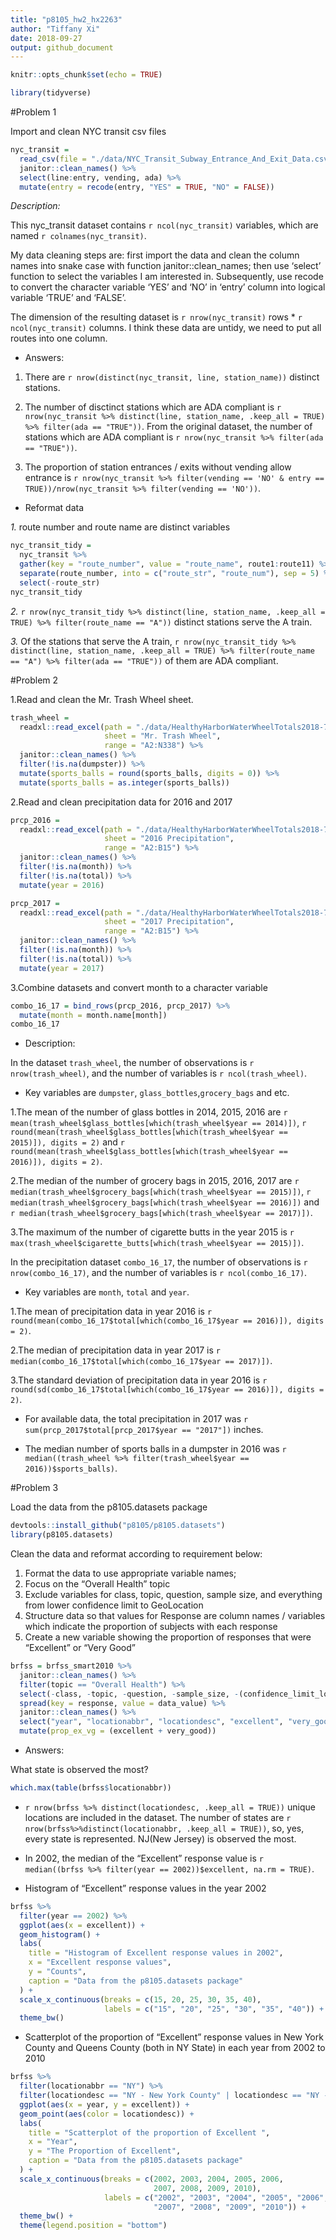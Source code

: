 ```yaml
---
title: "p8105_hw2_hx2263"
author: "Tiffany Xi"
date: 2018-09-27
output: github_document
---
```


```r
knitr::opts_chunk$set(echo = TRUE)

library(tidyverse)
```

#Problem 1

Import and clean NYC transit csv files

```r
nyc_transit = 
  read_csv(file = "./data/NYC_Transit_Subway_Entrance_And_Exit_Data.csv") %>% 
  janitor::clean_names() %>% 
  select(line:entry, vending, ada) %>% 
  mutate(entry = recode(entry, "YES" = TRUE, "NO" = FALSE))
```

*Description:*

This nyc_transit dataset contains `r ncol(nyc_transit)` variables, which are named `r colnames(nyc_transit)`. 

My data cleaning steps are: first import the data and clean the column names into snake case with function janitor::clean_names; then use 'select' function to select the variables I am interested in. Subsequently, use recode to convert the character variable 'YES' and 'NO' in 'entry' column into logical variable 'TRUE' and 'FALSE'.

The dimension of the resulting dataset is `r nrow(nyc_transit)` rows * `r ncol(nyc_transit)` columns. I think these data are untidy, we need to put all routes into one column.

* Answers:

1. There are `r nrow(distinct(nyc_transit, line, station_name))` distinct stations.

2. The number of disctinct stations which are ADA compliant is `r nrow(nyc_transit %>% distinct(line, station_name, .keep_all = TRUE) %>% filter(ada == "TRUE"))`. From the original dataset, the number of stations which are ADA compliant is `r nrow(nyc_transit %>% filter(ada == "TRUE"))`.
 
3. The proportion of station entrances / exits without vending allow entrance is `r nrow(nyc_transit %>% filter(vending == 'NO' & entry == TRUE))/nrow(nyc_transit %>% filter(vending == 'NO'))`.

* Reformat data

*1.* route number and route name are distinct variables
```r
nyc_transit_tidy = 
  nyc_transit %>% 
  gather(key = "route_number", value = "route_name", route1:route11) %>% 
  separate(route_number, into = c("route_str", "route_num"), sep = 5) %>% 
  select(-route_str)
nyc_transit_tidy
```

*2.* `r nrow(nyc_transit_tidy %>% distinct(line, station_name, .keep_all = TRUE) %>% filter(route_name == "A"))` distinct stations serve the A train.

*3.* Of the stations that serve the A train, `r nrow(nyc_transit_tidy %>% distinct(line, station_name, .keep_all = TRUE) %>% filter(route_name == "A") %>% filter(ada == "TRUE"))` of them are ADA compliant.


#Problem 2

1.Read and clean the Mr. Trash Wheel sheet.

```r
trash_wheel = 
  readxl::read_excel(path = "./data/HealthyHarborWaterWheelTotals2018-7-28.xlsx", 
                     sheet = "Mr. Trash Wheel", 
                     range = "A2:N338") %>%
  janitor::clean_names() %>% 
  filter(!is.na(dumpster)) %>% 
  mutate(sports_balls = round(sports_balls, digits = 0)) %>% 
  mutate(sports_balls = as.integer(sports_balls))
```
  
2.Read and clean precipitation data for 2016 and 2017

```r
prcp_2016 = 
  readxl::read_excel(path = "./data/HealthyHarborWaterWheelTotals2018-7-28.xlsx",
                     sheet = "2016 Precipitation", 
                     range = "A2:B15") %>% 
  janitor::clean_names() %>% 
  filter(!is.na(month)) %>% 
  filter(!is.na(total)) %>% 
  mutate(year = 2016) 

prcp_2017 = 
  readxl::read_excel(path = "./data/HealthyHarborWaterWheelTotals2018-7-28.xlsx",
                     sheet = "2017 Precipitation", 
                     range = "A2:B15") %>% 
  janitor::clean_names() %>% 
  filter(!is.na(month)) %>% 
  filter(!is.na(total)) %>% 
  mutate(year = 2017) 
```

3.Combine datasets and convert month to a character variable

```r
combo_16_17 = bind_rows(prcp_2016, prcp_2017) %>% 
  mutate(month = month.name[month])
combo_16_17
```

* Description:

In the dataset `trash_wheel`, the number of observations is `r nrow(trash_wheel)`, and the number of variables is `r ncol(trash_wheel)`.

* Key variables are `dumpster`, `glass_bottles`,`grocery_bags` and etc.

1.The mean of the number of glass bottles in 2014, 2015, 2016 are `r mean(trash_wheel$glass_bottles[which(trash_wheel$year == 2014)])`, `r round(mean(trash_wheel$glass_bottles[which(trash_wheel$year == 2015)]), digits = 2)` and `r round(mean(trash_wheel$glass_bottles[which(trash_wheel$year == 2016)]), digits = 2)`.

2.The median of the number of grocery bags in 2015, 2016, 2017 are `r median(trash_wheel$grocery_bags[which(trash_wheel$year == 2015)])`, `r median(trash_wheel$grocery_bags[which(trash_wheel$year == 2016)])` and `r median(trash_wheel$grocery_bags[which(trash_wheel$year == 2017)])`.

3.The maximum of the number of cigarette butts in the year 2015 is `r max(trash_wheel$cigarette_butts[which(trash_wheel$year == 2015)])`.


In the precipitation dataset `combo_16_17`, the number of observations is `r nrow(combo_16_17)`, and the number of variables is `r ncol(combo_16_17)`.

* Key variables are `month`, `total` and `year`.

1.The mean of precipitation data in year 2016 is `r round(mean(combo_16_17$total[which(combo_16_17$year == 2016)]), digits = 2)`.

2.The median of precipitation data in year 2017 is `r median(combo_16_17$total[which(combo_16_17$year == 2017)])`.

3.The standard deviation of precipitation data in year 2016 is `r round(sd(combo_16_17$total[which(combo_16_17$year == 2016)]), digits = 2)`.

* For available data, the total precipitation in 2017 was `r sum(prcp_2017$total[prcp_2017$year == "2017"])` inches.

* The median number of sports balls in a dumpster in 2016 was `r median((trash_wheel %>% filter(trash_wheel$year == 2016))$sports_balls)`.


#Problem 3

Load the data from the p8105.datasets package

```r
devtools::install_github("p8105/p8105.datasets")
library(p8105.datasets)
```

Clean the data and reformat according to requirement below:

1. Format the data to use appropriate variable names;
2. Focus on the “Overall Health” topic
3. Exclude variables for class, topic, question, sample size, and everything from lower confidence limit to GeoLocation
4. Structure data so that values for Response are column names / variables which indicate the proportion of subjects with each response
5. Create a new variable showing the proportion of responses that were “Excellent” or “Very Good”

```r
brfss = brfss_smart2010 %>% 
  janitor::clean_names() %>% 
  filter(topic == "Overall Health") %>% 
  select(-class, -topic, -question, -sample_size, -(confidence_limit_low:geo_location)) %>%
  spread(key = response, value = data_value) %>%
  janitor::clean_names() %>% 
  select("year", "locationabbr", "locationdesc", "excellent", "very_good", "good", "fair", "poor") %>% 
  mutate(prop_ex_vg = (excellent + very_good))

```


* Answers:

What state is observed the most?

```r
which.max(table(brfss$locationabbr))
```

* `r nrow(brfss %>% distinct(locationdesc, .keep_all = TRUE))` unique locations are included in the dataset. The number of states are `r nrow(brfss%>%distinct(locationabbr, .keep_all = TRUE))`, so, yes, every state is represented. NJ(New Jersey) is observed the most.

* In 2002, the median of the “Excellent” response value is `r median((brfss %>% filter(year == 2002))$excellent, na.rm = TRUE)`.
                                          
* Histogram of “Excellent” response values in the year 2002

```r
brfss %>% 
  filter(year == 2002) %>% 
  ggplot(aes(x = excellent)) + 
  geom_histogram() +
  labs(
    title = "Histogram of Excellent response values in 2002",
    x = "Excellent response values",
    y = "Counts",
    caption = "Data from the p8105.datasets package"
  ) +
  scale_x_continuous(breaks = c(15, 20, 25, 30, 35, 40), 
                     labels = c("15", "20", "25", "30", "35", "40")) +
  theme_bw()
```

* Scatterplot of the proportion of “Excellent” response values in New York County and Queens County (both in NY State) in each year from 2002 to 2010

```r
brfss %>% 
  filter(locationabbr == "NY") %>% 
  filter(locationdesc == "NY - New York County" | locationdesc == "NY - Queens County") %>% 
  ggplot(aes(x = year, y = excellent)) + 
  geom_point(aes(color = locationdesc)) +
  labs(
    title = "Scatterplot of the proportion of Excellent ",
    x = "Year",
    y = "The Proportion of Excellent",
    caption = "Data from the p8105.datasets package"
  ) +
  scale_x_continuous(breaks = c(2002, 2003, 2004, 2005, 2006, 
                                2007, 2008, 2009, 2010), 
                     labels = c("2002", "2003", "2004", "2005", "2006", 
                                "2007", "2008", "2009", "2010")) +
  theme_bw() +
  theme(legend.position = "bottom")
```


